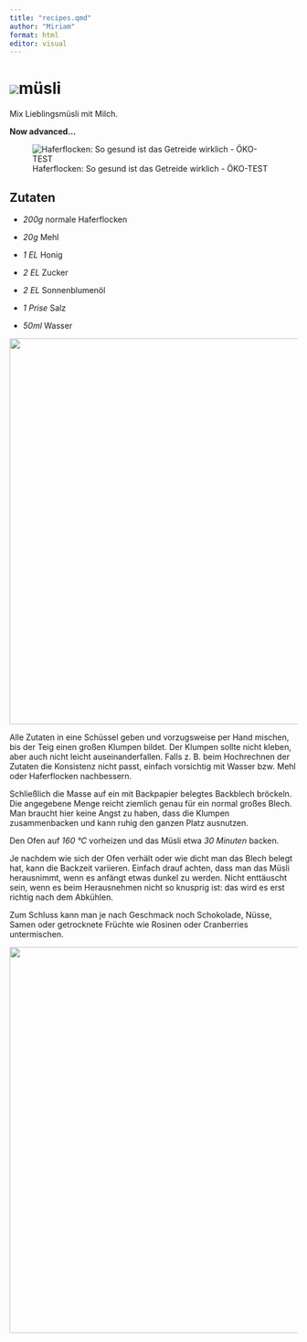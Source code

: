 ---
title: "recipes.qmd"
author: "Miriam"
format: html
editor: visual
---

# ![](images/bircher-muesli-e1631537510466.jpg)müsli

Mix Lieblingsmüsli mit Milch.

**Now advanced...**

![Haferflocken: So gesund ist das Getreide wirklich - ÖKO-TEST](https://www.oekotest.de/static_files/images/article/Haferflocken-sind-sehr-gesund-und-damit-eine-ideale-Fruehstueckszutat-_Vladislav-Noseek-Shutterstock_12378_16x9.jpg)

## Zutaten

-   *200g* normale Haferflocken

-   *20g* Mehl

-   *1 EL* Honig

-   *2 EL* Zucker

-   *2 EL* Sonnenblumenöl

-   *1 Prise* Salz

-   *50ml* Wasser

![](images/muesli-aus-dem-garten-02.jpg){width="676"}

Alle Zutaten in eine Schüssel geben und vorzugsweise per Hand mischen, bis der Teig einen großen Klumpen bildet. Der Klumpen sollte nicht kleben, aber auch nicht leicht auseinanderfallen. Falls z. B. beim Hochrechnen der Zutaten die Konsistenz nicht passt, einfach vorsichtig mit Wasser bzw. Mehl oder Haferflocken nachbessern.\

Schließlich die Masse auf ein mit Backpapier belegtes Backblech bröckeln. Die angegebene Menge reicht ziemlich genau für ein normal großes Blech. Man braucht hier keine Angst zu haben, dass die Klumpen zusammenbacken und kann ruhig den ganzen Platz ausnutzen.\

Den Ofen auf *160 °C* vorheizen und das Müsli etwa *30 Minuten* backen.\

Je nachdem wie sich der Ofen verhält oder wie dicht man das Blech belegt hat, kann die Backzeit variieren. Einfach drauf achten, dass man das Müsli herausnimmt, wenn es anfängt etwas dunkel zu werden. Nicht enttäuscht sein, wenn es beim Herausnehmen nicht so knusprig ist: das wird es erst richtig nach dem Abkühlen.\

Zum Schluss kann man je nach Geschmack noch Schokolade, Nüsse, Samen oder getrocknete Früchte wie Rosinen oder Cranberries untermischen.

![](images/crunchy-munchy-musli-aus-dem-ofen,id=2caab4b4,b=lecker,w=1200,rm=sk.jpeg){width="676"}
